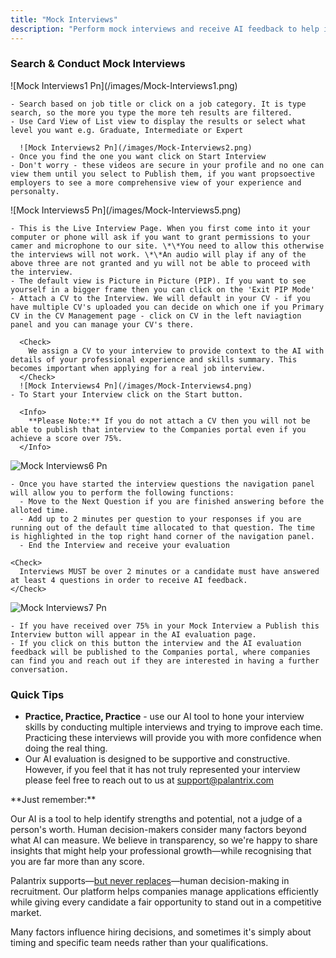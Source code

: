 ```yaml
---
title: "Mock Interviews"
description: "Perform mock interviews and receive AI feedback to help improve your performance. Practice makes perfect. Do them as many times as you like. No one can view your interviews only you - unless you publish them and have companies find you. It's a great way to promote yourself if you are looking for new opportunities."
---
```


### Search & Conduct Mock Interviews

<Steps>
  <Step title="Search based on Job Title or Category">
    ![Mock Interviews1 Pn](/images/Mock-Interviews1.png)

    - Search based on job title or click on a job category. It is type search, so the more you type the more teh results are filtered.
    - Use Card View of List view to display the results or select what level you want e.g. Graduate, Intermediate or Expert

      ![Mock Interviews2 Pn](/images/Mock-Interviews2.png)
    - Once you find the one you want click on Start Interview
    - Don't worry - these videos are secure in your profile and no one can view them until you select to Publish them, if you want propsoective employers to see a more comprehensive view of your experience and personalty.
  </Step>
  <Step title="Practice Mock Interviews">
    ![Mock Interviews5 Pn](/images/Mock-Interviews5.png)

    - This is the Live Interview Page. When you first come into it your computer or phone will ask if you want to grant permissions to your camer and microphone to our site. \*\*You need to allow this otherwise the interviews will not work. \*\*An audio will play if any of the above three are not granted and yu will not be able to proceed with the interview.
    - The default view is Picture in Picture (PIP). If you want to see yourself in a bigger frame then you can click on the 'Exit PIP Mode'
    - Attach a CV to the Interview. We will default in your CV - if you have multiple CV's uploaded you can decide on which one if you Primary CV in the CV Management page - click on CV in the left naviagtion panel and you can manage your CV's there.

      <Check>
        We assign a CV to your interview to provide context to the AI with details of your professional experience and skills summary. This becomes important when applying for a real job interview.
      </Check>
      ![Mock Interviews4 Pn](/images/Mock-Interviews4.png)
    - To Start your Interview click on the Start button.

      <Info>
        **Please Note:** If you do not attach a CV then you will not be able to publish that interview to the Companies portal even if you achieve a score over 75%.
      </Info>
  </Step>
  <Step title="Interview Questions">
    <img
      src="/images/Mock-Interviews6.png"
      alt="Mock Interviews6 Pn"
      title="Mock Interviews6 Pn"
      style={{ width:"44%" }}
    />

    - Once you have started the interview questions the navigation panel will allow you to perform the following functions:
      - Move to the Next Question if you are finished answering before the alloted time.
      - Add up to 2 minutes per question to your responses if you are running out of the default time allocated to that question. The time is highlighted in the top right hand corner of the navigation panel.
      - End the Interview and receive your evaluation

    <Check>
      Interviews MUST be over 2 minutes or a candidate must have answered at least 4 questions in order to receive AI feedback.
    </Check>
  </Step>
  <Step title="Publish Your interview (Optional)">
    <img
      src="/images/Mock-Interviews7.png"
      alt="Mock Interviews7 Pn"
      title="Mock Interviews7 Pn"
      style={{ width:"89%" }}
    />

    - If you have received over 75% in your Mock Interview a Publish this Interview button will appear in the AI evaluation page.
    - If you click on this button the interview and the AI evaluation feedback will be published to the Companies portal, where companies can find you and reach out if they are interested in having a further conversation.
  </Step>
</Steps>

### Quick Tips

- **Practice, Practice, Practice** - use our AI tool to hone your interview skills by conducting multiple interviews and trying to improve each time. Practicing these interviews will provide you with more confidence when doing the real thing.
- Our AI evaluation is designed to be supportive and constructive. However, if you feel that it has not truly represented your interview please feel free to reach out to us at [support@palantrix.com](mailto:support@palantrix.com)

<Tip>
  **Just remember:**

  Our AI is a tool to help identify strengths and potential, not a judge of a person's worth. Human decision-makers consider many factors beyond what AI can measure. We believe in transparency, so we're happy to share insights that might help your professional growth—while recognising that you are far more than any score.

  <Icon icon="heart-circle-bolt" color="#542694" />Palantrix supports—<u>but never replaces</u>—human decision-making in recruitment. Our platform helps companies manage applications efficiently while giving every candidate a fair opportunity to stand out in a competitive market.

  <Icon icon="bullseye-arrow" color="#542694" />Many factors influence hiring decisions, and sometimes it's simply about timing and specific team needs rather than your qualifications.
</Tip>